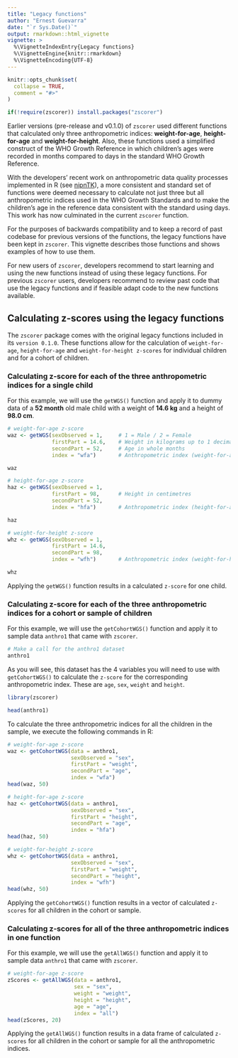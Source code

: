 ```yaml
---
title: "Legacy functions"
author: "Ernest Guevarra"
date: "`r Sys.Date()`"
output: rmarkdown::html_vignette
vignette: >
  %\VignetteIndexEntry{Legacy functions}
  %\VignetteEngine{knitr::rmarkdown}
  %\VignetteEncoding{UTF-8}
---
```


```r
knitr::opts_chunk$set(
  collapse = TRUE,
  comment = "#>"
)

if(!require(zscorer)) install.packages("zscorer")

```

Earlier versions (pre-release and v0.1.0) of `zscorer` used different functions that calculated only three anthropometric indices: **weight-for-age**, **height-for-age** and **weight-for-height**. Also, these functions used a simplified construct of the WHO Growth Reference in which children's ages were recorded in months compared to days in the standard WHO Growth Reference.

With the developers' recent work on anthropometric data quality processes implemented in R (see [nipnTK](https://nutriverse.io/nipnTK)), a more consistent and standard set of functions were deemed necessary to calculate not just three but all anthropometric indices used in the WHO Growth Standards and to make the children's age in the reference data consistent with the standard using days. This work has now culminated in the current `zscorer` function.

For the purposes of backwards compatibility and to keep a record of past codebase for previous versions of the functions, the legacy functions have been kept in `zscorer`. This vignette describes those functions and shows examples of how to use them.

For new users of `zscorer`, developers recommend to start learning and using the new functions instead of using these legacy functions. For previous `zscorer` users, developers recommend to review past code that use the legacy functions and if feasible adapt code to the new functions available.

## Calculating z-scores using the legacy functions

The `zscorer` package comes with the original legacy functions included in its `version 0.1.0`. These functions allow for the calculation of `weight-for-age`,  `height-for-age` and `weight-for-height z-scores` for individual children and for a cohort of children.

### Calculating z-score for each of the three anthropometric indices for a single child

For this example, we will use the `getWGS()` function and apply it to dummy data of a **52 month** old male child with a weight of **14.6 kg** and a height of **98.0 cm**.

```r
# weight-for-age z-score
waz <- getWGS(sexObserved = 1,     # 1 = Male / 2 = Female
              firstPart = 14.6,    # Weight in kilograms up to 1 decimal place
              secondPart = 52,     # Age in whole months
              index = "wfa")       # Anthropometric index (weight-for-age)

waz

# height-for-age z-score
haz <- getWGS(sexObserved = 1,
              firstPart = 98,      # Height in centimetres
              secondPart = 52,
              index = "hfa")       # Anthropometric index (height-for-age)

haz

# weight-for-height z-score
whz <- getWGS(sexObserved = 1,
              firstPart = 14.6,
              secondPart = 98,
              index = "wfh")       # Anthropometric index (weight-for-height)

whz
```

Applying the `getWGS()` function results in a calculated `z-score` for one child.

### Calculating z-score for each of the three anthropometric indices for a cohort or sample of children

For this example, we will use the `getCohortWGS()` function and apply it to sample data `anthro1` that came with `zscorer`.

```r
# Make a call for the anthro1 dataset
anthro1
```

As you will see, this dataset has the 4 variables you will need to use with `getCohortWGS()` to calculate the `z-score` for the corresponding anthropometric index. These are `age`, `sex`, `weight` and `height`.

```r
library(zscorer)
```

```r
head(anthro1)
```

To calculate the three anthropometric indices for all the children in the sample, we execute the following commands in R:

```r
# weight-for-age z-score
waz <- getCohortWGS(data = anthro1,
                    sexObserved = "sex",
                    firstPart = "weight",
                    secondPart = "age",
                    index = "wfa")
head(waz, 50)

# height-for-age z-score
haz <- getCohortWGS(data = anthro1,
                    sexObserved = "sex",
                    firstPart = "height",
                    secondPart = "age",
                    index = "hfa")
head(haz, 50)

# weight-for-height z-score
whz <- getCohortWGS(data = anthro1,
                    sexObserved = "sex",
                    firstPart = "weight",
                    secondPart = "height",
                    index = "wfh")
head(whz, 50)
```

Applying the `getCohortWGS()` function results in a vector of calculated `z-scores` for all children in the cohort or sample.

### Calculating z-scores for all of the three anthropometric indices in one function

For this example, we will use the `getAllWGS()` function and apply it to sample data `anthro1` that came with `zscorer`.

```r
# weight-for-age z-score
zScores <- getAllWGS(data = anthro1,
                     sex = "sex",
                     weight = "weight",
                     height = "height",
                     age = "age",
                     index = "all")
head(zScores, 20)
```

Applying the `getAllWGS()` function results in a data frame of calculated `z-scores` for all children in the cohort or sample for all the anthropometric indices.
